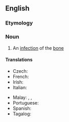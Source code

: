 ==English==
{{wikipedia}}

===Etymology===
{{prefix|osteo|myelitis|lang=en}}

===Noun===
{{en-noun|-|osteomyelitides|osteomyelites|es}}

# {{lb|en|pathology}} An [[infection]] of the [[bone]]

====Translations====
{{trans-top|pathology: an infection of the bone}}
* Czech: {{t|cs|osteomyelitida|f}}
* French: {{t+|fr|ostéomyélite|f}}
* Irish: {{t|ga|oistéimiailíteas|m}}
* Italian: {{t+|it|osteomielite|f}}
{{trans-mid}}
* Malay: {{t|ms|radang sumsum tulang}}, {{t|ms|mielitis tulang}}, {{t|ms|osteomielitis}}
* Portuguese: {{t|pt|osteomielite|f}}
* Spanish: {{t|es|osteomielitis|f}}
* Tagalog: {{t|tl|maganlamad-buto}}
{{trans-bottom}}